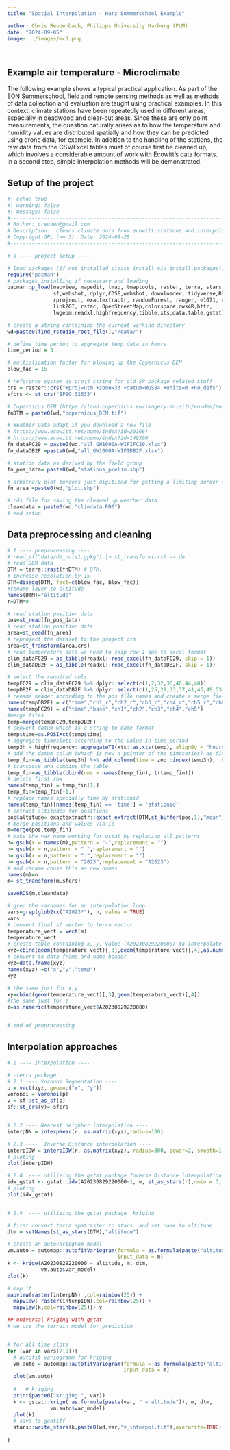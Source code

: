 ```yaml
---
title: "Spatial Interpolation - Harz Summerschool Example"

author: Chris Reudenbach, Philipps University Marburg (PUM)
date: "2024-09-05"
image: ../images/mc3.png

---
```



## Example air temperature  - Microclimate

The following example shows a typical practical application. As part of the EON Summerschool, field and remote sensing methods as well as methods of data collection and evaluation are taught using practical examples. In this context, climate stations have been repeatedly used in different areas, especially in deadwood and clear-cut areas. Since these are only point measurements, the question naturally arises as to how the temperature and humidity values are distributed spatially and how they can be predicted using drone data, for example. 
In addition to the handling of the stations, the raw data from the CSV/Excel tables must of course first be cleaned up, which involves a considerable amount of work with Ecowitt's data formats. In a second step, simple interpolation methods will be demonstrated.

## Setup of the project


```R
#| echo: true
#| warning: false
#| message: false
#------------------------------------------------------------------------------
# Author: creuden@gmail.com
# Description:  cleans climate data from ecowitt stations and interpolates the air temp
# Copyright:GPL (>= 3)  Date: 2024-09-28 
#------------------------------------------------------------------------------

# 0 ---- project setup ----

# load packages (if not installed please install via install.packages())
require("pacman")
# packages installing if necessary and loading
pacman::p_load(mapview, mapedit, tmap, tmaptools, raster, terra, stars, gdalcubes,
               sf,webshot, dplyr,CDSE,webshot, downloader, tidyverse,RStoolbox,
               rprojroot, exactextractr, randomForest, ranger, e1071, caret, 
               link2GI, rstac, OpenStreetMap,colorspace,ows4R,httr,
               lwgeom,readxl,highfrequency,tibble,xts,data.table,gstat)

# create a string containing the current working directory
wd=paste0(find_rstudio_root_file(),"/data/")

# define time period to aggregate temp data in hours
time_period = 3

# multiplication factor for blowing up the Copernicus DEM
blow_fac = 15

# reference system as proj4 string for old SP package related stuff
crs = raster::crs("+proj=utm +zone=33 +datum=WGS84 +units=m +no_defs")
sfcrs <- st_crs("EPSG:32633")

# Copernicus DEM (https://land.copernicus.eu/imagery-in-situ/eu-dem/eu-dem-v1.1)
fnDTM = paste0(wd,"copernicus_DEM.tif")  

# Weather Data adapt if you download a new file 
# https://www.ecowitt.net/home/index?id=20166)
# https://www.ecowitt.net/home/index?id=149300
fn_dataFC29 = paste0(wd,"all_GW1000A-WIFIFC29.xlsx")
fn_dataDB2F =paste0(wd,"all_GW1000A-WIFIDB2F.xlsx")

# station data as derived by the field group
fn_pos_data= paste0(wd,"stations_prelim.shp")

# arbitrary plot borders just digitized for getting a limiting border of the plot area
fn_area =paste0(wd,"plot.shp")

# rds file for saving the cleaned up weather data
cleandata = paste0(wd,"climdata.RDS")
# end setup
```

## Data preprocessing and cleaning 

```R

# 1 ---- preprocessing ----
# read_sf("data/de_nuts1.gpkg") |> st_transform(crs) -> de
# read DEM data
DTM = terra::rast(fnDTM) # DTM.
# increase resolution by 15
DTM=disagg(DTM, fact=c(blow_fac, blow_fac)) 
#rename layer to altitude
names(DTM)="altitude"
r=DTM*0

# read station position data
pos=st_read(fn_pos_data)
# read station position data
area=st_read(fn_area)
# reproject the dataset to the project crs
area=st_transform(area,crs)
# read temperature data we need to skip row 1 due to excel format
clim_dataFC29 = as_tibble(readxl::read_excel(fn_dataFC29, skip = 1)) 
clim_dataDB2F = as_tibble(readxl::read_excel(fn_dataDB2F, skip = 1))

# select the required cols
tempFC29 = clim_dataFC29 %>% dplyr::select(c(1,2,32,36,40,44,48))
tempDB2F = clim_dataDB2F %>% dplyr::select(c(1,25,29,33,37,41,45,49,53))
# rename header according to the pos file names and create a merge field time
names(tempDB2F) = c("time","ch1_r","ch2_r","ch3_r","ch4_r","ch5_r","ch6_r","ch7_r","ch8_r")
names(tempFC29) = c("time","base","ch1","ch2","ch3","ch4","ch5")
#merge files
temp=merge(tempFC29,tempDB2F)
# convert datum which is a string to date format
temp$time=as.POSIXct(temp$time)
# aggregate timeslots according to the value in time_period
temp3h = highfrequency::aggregateTS(xts::as.xts(temp), alignBy = "hours",dropna = T,alignPeriod = time_period)
# add the datum colum (which is now a pointer of the timeseries) as first col in the dataset
temp_fin=as_tibble(temp3h) %>% add_column(time = zoo::index(temp3h), .before = 1)
# transpose and combine the table
temp_fin=as_tibble(cbind(nms = names(temp_fin), t(temp_fin)))
# delete first row 
names(temp_fin) = temp_fin[1,]
temp_fin=temp_fin[-1,]
# replace names specially time by stationid
names(temp_fin)[names(temp_fin) == 'time'] = 'stationid'
# extract altitudes for positions
pos$altitude= exactextractr::exact_extract(DTM,st_buffer(pos,1),"mean")
# merge positions and values via id
m=merge(pos,temp_fin)
# make the var name working for gstat by replacing all patterns
n= gsub(x = names(m),pattern = "-",replacement = "")
n= gsub(x = n,pattern = " ",replacement = "")
n= gsub(x = n,pattern = ":",replacement = "")
n= gsub(x = n,pattern = "2023",replacement = "A2023")
# and rename couse this as new names
names(m)=n
m= st_transform(m,sfcrs)

saveRDS(m,cleandata)

# grep the varnames for an interpolation loop
vars=grep(glob2rx("A2023*"), n, value = TRUE)
vars
# convert final sf vector to terra vector
temperature_vect = vect(m)
temperature_vect 
# create table containing x, y, value (A20230829220000) to interpolate this values in space
xyz=cbind(geom(temperature_vect)[,3],geom(temperature_vect)[,4],as.numeric(temperature_vect$A20230829220000))
# convert to data frame and name header
xyz=data.frame(xyz)
names(xyz) =c("x","y","temp")
xyz

# the same just for x,y
xy=cbind(geom(temperature_vect)[,3],geom(temperature_vect)[,4])
#the same just for z
z=as.numeric(temperature_vect$A20230829220000)


# end of preprocessing
```

## Interpolation approaches

```R
# 2 ---- interpolation ----

# -terra package
# 2.1 ---- Voronoi Segmentation ----
p = vect(xyz, geom=c("x", "y")) 
voronoi = voronoi(p)
v = sf::st_as_sf(p)
sf::st_crs(v)= sfcrs


# 2.2 ---- Nearest neighbor interpolation ----
interpNN = interpNear(r, as.matrix(xyz),radius=100)

# 2.3 ----  Inverse Distance interpolation ----
interpIDW = interpIDW(r, as.matrix(xyz), radius=300, power=2, smooth=1, maxPoints=3)
# ploting
plot(interpIDW)

# 2.4  ---- utilizing the gstat package Inverse Distance interpolation ----
idw_gstat <- gstat::idw(A20230829220000~1, m, st_as_stars(r),nmin = 3, maxdist = 100, idp = 2.0)
# ploting
plot(idw_gstat)


# 2.4  ---- utilizing the gstat package  kriging

# first convert terra spatraster to stars  and set name to altitude
dtm = setNames(st_as_stars(DTM),"altitude")

# create an autovariogram model
vm.auto = automap::autofitVariogram(formula = as.formula(paste("altitude", "~ 1")),
                                    input_data = m)
k <- krige(A20230829220000 ~ altitude, m, dtm,
           vm.auto$var_model)
plot(k)

# map it
mapview(raster(interpNN) ,col=rainbow(25)) + 
  mapview( raster(interpIDW),col=rainbow(25)) + 
  mapview(k,col=rainbow(25))+ v

## universal kriging with gstat 
# we use the terrain model for prediction


# for all time slots
for (var in vars[7:8]){
  # autofit variogramm for kriging 
  vm.auto = automap::autofitVariogram(formula = as.formula(paste("altitude", "~ 1")),
                                      input_data = m)
  plot(vm.auto)
  
  #   # kriging   
  print(paste0("kriging ", var))
  k <- gstat::krige( as.formula(paste(var, " ~ altitude")), m, dtm,
              vm.auto$var_model)
  plot(k)
  # save to geotiff
  stars::write_stars(k,paste0(wd,var,"v_interpol.tif"),overwrite=TRUE)
  
}

```

